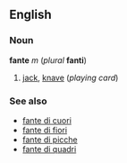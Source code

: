 ==English==
===Noun===
'''fante''' ''m'' (''plural'' '''fanti''')

#[[jack]], [[knave]] (''playing card'')

===See also===
*[[fante di cuori]]
*[[fante di fiori]]
*[[fante di picche]]
*[[fante di quadri]]